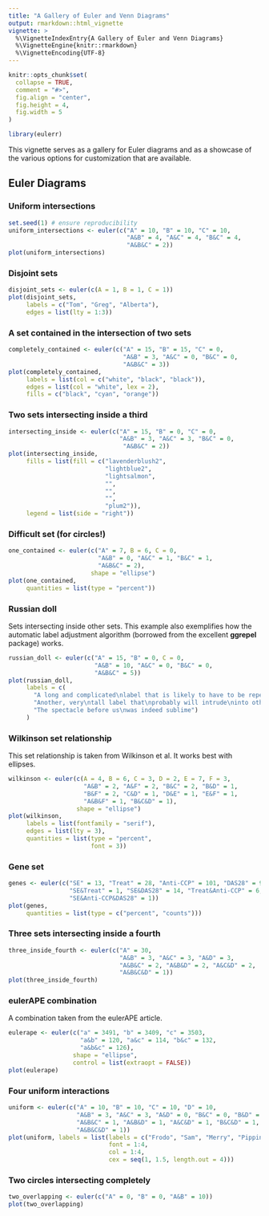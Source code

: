 ```yaml
---
title: "A Gallery of Euler and Venn Diagrams"
output: rmarkdown::html_vignette
vignette: >
  %\VignetteIndexEntry{A Gallery of Euler and Venn Diagrams}
  %\VignetteEngine{knitr::rmarkdown}
  %\VignetteEncoding{UTF-8}
---
```


```r
knitr::opts_chunk$set(
  collapse = TRUE,
  comment = "#>",
  fig.align = "center",
  fig.height = 4,
  fig.width = 5
)
```

```r
library(eulerr)
```

This vignette serves as a gallery for Euler diagrams and
as a showcase of the various options for customization that are available.

## Euler Diagrams

### Uniform intersections

```r
set.seed(1) # ensure reproducibility
uniform_intersections <- euler(c("A" = 10, "B" = 10, "C" = 10,
                                 "A&B" = 4, "A&C" = 4, "B&C" = 4,
                                 "A&B&C" = 2))
plot(uniform_intersections)
```

### Disjoint sets

```r
disjoint_sets <- euler(c(A = 1, B = 1, C = 1))
plot(disjoint_sets, 
     labels = c("Tom", "Greg", "Alberta"),
     edges = list(lty = 1:3))
```

### A set contained in the intersection of two sets

```r
completely_contained <- euler(c("A" = 15, "B" = 15, "C" = 0,
                                "A&B" = 3, "A&C" = 0, "B&C" = 0,
                                "A&B&C" = 3))
plot(completely_contained,
     labels = list(col = c("white", "black", "black")),
     edges = list(col = "white", lex = 2),
     fills = c("black", "cyan", "orange"))
```

### Two sets intersecting inside a third

```r
intersecting_inside <- euler(c("A" = 15, "B" = 0, "C" = 0,
                               "A&B" = 3, "A&C" = 3, "B&C" = 0,
                                "A&B&C" = 2))
plot(intersecting_inside,
     fills = list(fill = c("lavenderblush2", 
                           "lightblue2", 
                           "lightsalmon",
                           "", 
                           "", 
                           "",
                           "plum2")),
     legend = list(side = "right"))
```

### Difficult set (for circles!)

```r
one_contained <- euler(c("A" = 7, B = 6, C = 0, 
                         "A&B" = 0, "A&C" = 1, "B&C" = 1,
                         "A&B&C" = 2),
                       shape = "ellipse")
plot(one_contained,
     quantities = list(type = "percent"))
```

### Russian doll

Sets intersecting inside other sets. This example also exemplifies how
the automatic label adjustment algorithm (borrowed from the excellent
**ggrepel** package) works.

```r
russian_doll <- euler(c("A" = 15, "B" = 0, C = 0, 
                        "A&B" = 10, "A&C" = 0, "B&C" = 0,
                        "A&B&C" = 5))
plot(russian_doll,
     labels = c(
       "A long and complicated\nlabel that is likely to have to be repelled",
       "Another, very\ntall label that\nprobably will intrude\ninto other\nlabels",
       "The spectacle before us\nwas indeed sublime")
     )
```

### Wilkinson set relationship

This set relationship is taken from Wilkinson et al. It works best
with ellipses.

```r
wilkinson <- euler(c(A = 4, B = 6, C = 3, D = 2, E = 7, F = 3,
                     "A&B" = 2, "A&F" = 2, "B&C" = 2, "B&D" = 1,
                     "B&F" = 2, "C&D" = 1, "D&E" = 1, "E&F" = 1,
                     "A&B&F" = 1, "B&C&D" = 1),
                   shape = "ellipse")
plot(wilkinson, 
     labels = list(fontfamily = "serif"),
     edges = list(lty = 3),
     quantities = list(type = "percent", 
                       font = 3))
```

### Gene set

```r
genes <- euler(c("SE" = 13, "Treat" = 28, "Anti-CCP" = 101, "DAS28" = 91,
                 "SE&Treat" = 1, "SE&DAS28" = 14, "Treat&Anti-CCP" = 6,
                 "SE&Anti-CCP&DAS28" = 1))
plot(genes,
     quantities = list(type = c("percent", "counts")))
```

### Three sets intersecting inside a fourth

```r
three_inside_fourth <- euler(c("A" = 30,
                               "A&B" = 3, "A&C" = 3, "A&D" = 3,
                               "A&B&C" = 2, "A&B&D" = 2, "A&C&D" = 2,
                               "A&B&C&D" = 1))
plot(three_inside_fourth)
```


### eulerAPE combination

A combination taken from the eulerAPE article.

```r
eulerape <- euler(c("a" = 3491, "b" = 3409, "c" = 3503,
                    "a&b" = 120, "a&c" = 114, "b&c" = 132,
                    "a&b&c" = 126),
                  shape = "ellipse",
                  control = list(extraopt = FALSE))
plot(eulerape)
```

### Four uniform interactions

```r
uniform <- euler(c("A" = 10, "B" = 10, "C" = 10, "D" = 10,
                   "A&B" = 3, "A&C" = 3, "A&D" = 0, "B&C" = 0, "B&D" = 3, "C&D" = 3,
                   "A&B&C" = 1, "A&B&D" = 1, "A&C&D" = 1, "B&C&D" = 1,
                   "A&B&C&D" = 1))
plot(uniform, labels = list(labels = c("Frodo", "Sam", "Merry", "Pippin"),
                            font = 1:4,
                            col = 1:4,
                            cex = seq(1, 1.5, length.out = 4)))
```


### Two circles intersecting completely

```r
two_overlapping <- euler(c("A" = 0, "B" = 0, "A&B" = 10))
plot(two_overlapping)
```

